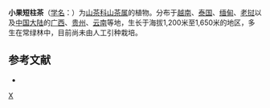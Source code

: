 {{Speciesbox 
| taxon = Camellia confusa
| authority = Craib
}}

'''小果短柱茶'''（[[学名|学名]]：{{lang|la|''Camellia confusa''}}）为[[山茶科|山茶科]][[山茶属|山茶属]]的植物。分布于[[越南|越南]]、[[泰国|泰国]]、[[缅甸|缅甸]]、[[老挝|老挝]]以及[[中国大陆|中国大陆]]的[[广西|广西]]、[[贵州|贵州]]、[[云南|云南]]等地，生长于海拔1,200米至1,650米的地区，多生在常绿林中，目前尚未由人工引种栽培。

== 参考文献 ==
<div class="references-small">
* {{cite web| url =http://www.bioinfo.cn/db05/KmzwSpecies.php?action=view&id=28851| title =小果短柱茶| work =《中国高等植物数据库全库》| publisher =中国科学院微生物研究所| author =昆明植物研究所| accessdate =2009-02-26| deadurl =yes| archiveurl =https://web.archive.org/web/20160305001048/http://www.bioinfo.cn/db05/KmzwSpecies.php?action=view&id=28851| archivedate =2016-03-05}}
</div>
{{Taxonbar|from=Q10959224}}

[[Category:山茶属|X]]


{{植物小作品}}
